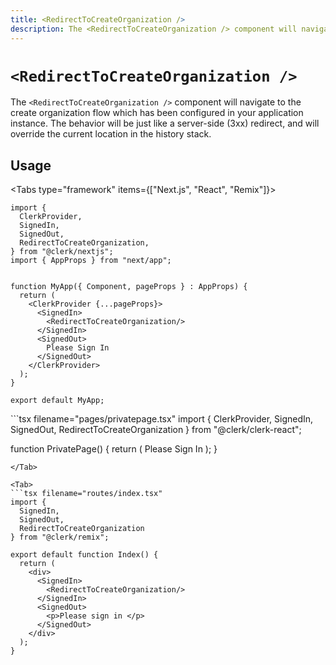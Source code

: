 ```yaml
---
title: <RedirectToCreateOrganization />
description: The <RedirectToCreateOrganization /> component will navigate to the user profile URL which has been configured in your application instance. The behavior will be just like a server-side (3xx) redirect, and will override the current location in the history stack.
---
```


# `<RedirectToCreateOrganization />`

The `<RedirectToCreateOrganization />` component will navigate to the create organization flow which has been configured in your application instance. The behavior will be just like a server-side (3xx) redirect, and will override the current location in the history stack.

## Usage

<InjectKeys>

<Tabs type="framework" items={["Next.js", "React", "Remix"]}>
  <Tab>
  ```tsx filename="pages/_app.tsx"
  import {
    ClerkProvider,
    SignedIn,
    SignedOut,
    RedirectToCreateOrganization,
  } from "@clerk/nextjs";
  import { AppProps } from "next/app";


  function MyApp({ Component, pageProps } : AppProps) {
    return (
      <ClerkProvider {...pageProps}>
        <SignedIn>
          <RedirectToCreateOrganization/>
        </SignedIn>
        <SignedOut>
          Please Sign In
        </SignedOut>
      </ClerkProvider>
    );
  }

  export default MyApp;
  ```
  </Tab>

  <Tab>
  ```tsx filename="pages/privatepage.tsx"
  import {
    ClerkProvider,
    SignedIn,
    SignedOut,
    RedirectToCreateOrganization
  } from "@clerk/clerk-react";

  function PrivatePage() {
    return (
      <ClerkProvider publishableKey={{pub_key}}>
        <SignedIn>
          <RedirectToCreateOrganization/>
        </SignedIn>
        <SignedOut>
          Please Sign In
        </SignedOut>
      </div>
    );
  }
  ```
  </Tab>

  <Tab>
  ```tsx filename="routes/index.tsx"
  import {
    SignedIn,
    SignedOut,
    RedirectToCreateOrganization
  } from "@clerk/remix";

  export default function Index() {
    return (
      <div>
        <SignedIn>
          <RedirectToCreateOrganization/>
        </SignedIn>
        <SignedOut>
          <p>Please sign in </p>
        </SignedOut>
      </div>
    );
  }
  ```
  </Tab>
</Tabs>

</InjectKeys>